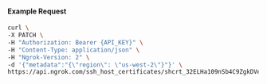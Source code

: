 
#### Example Request

```bash
curl \
-X PATCH \
-H "Authorization: Bearer {API_KEY}" \
-H "Content-Type: application/json" \
-H "Ngrok-Version: 2" \
-d '{"metadata":"{\"region\": \"us-west-2\"}"}' \
https://api.ngrok.com/ssh_host_certificates/shcrt_32ELHa109nSb4C9ZgkDVe1XHZRj
```
